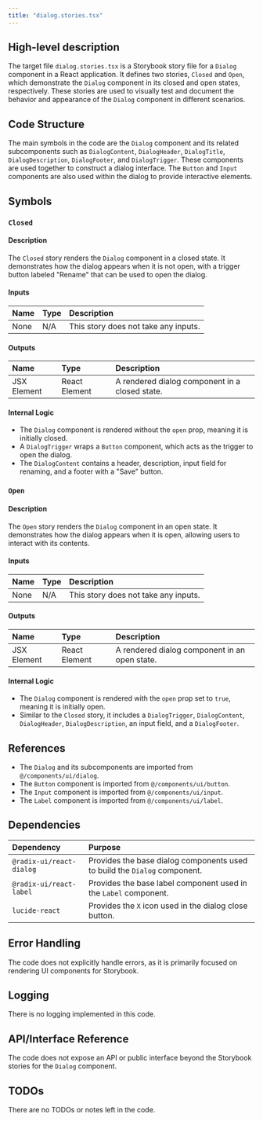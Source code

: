 ```yaml
---
title: "dialog.stories.tsx"
---
```


## High-level description

The target file `dialog.stories.tsx` is a Storybook story file for a `Dialog` component in a React application. It defines two stories, `Closed` and `Open`, which demonstrate the `Dialog` component in its closed and open states, respectively. These stories are used to visually test and document the behavior and appearance of the `Dialog` component in different scenarios.

## Code Structure

The main symbols in the code are the `Dialog` component and its related subcomponents such as `DialogContent`, `DialogHeader`, `DialogTitle`, `DialogDescription`, `DialogFooter`, and `DialogTrigger`. These components are used together to construct a dialog interface. The `Button` and `Input` components are also used within the dialog to provide interactive elements.

## Symbols

### `Closed`
#### Description
The `Closed` story renders the `Dialog` component in a closed state. It demonstrates how the dialog appears when it is not open, with a trigger button labeled "Rename" that can be used to open the dialog.

#### Inputs
| Name | Type | Description |
|:-----|:-----|:------------|
| None | N/A  | This story does not take any inputs. |

#### Outputs
| Name | Type | Description |
|:-----|:-----|:------------|
| JSX Element | React Element | A rendered dialog component in a closed state. |

#### Internal Logic
- The `Dialog` component is rendered without the `open` prop, meaning it is initially closed.
- A `DialogTrigger` wraps a `Button` component, which acts as the trigger to open the dialog.
- The `DialogContent` contains a header, description, input field for renaming, and a footer with a "Save" button.

### `Open`
#### Description
The `Open` story renders the `Dialog` component in an open state. It demonstrates how the dialog appears when it is open, allowing users to interact with its contents.

#### Inputs
| Name | Type | Description |
|:-----|:-----|:------------|
| None | N/A  | This story does not take any inputs. |

#### Outputs
| Name | Type | Description |
|:-----|:-----|:------------|
| JSX Element | React Element | A rendered dialog component in an open state. |

#### Internal Logic
- The `Dialog` component is rendered with the `open` prop set to `true`, meaning it is initially open.
- Similar to the `Closed` story, it includes a `DialogTrigger`, `DialogContent`, `DialogHeader`, `DialogDescription`, an input field, and a `DialogFooter`.

## References

- The `Dialog` and its subcomponents are imported from `@/components/ui/dialog`.
- The `Button` component is imported from `@/components/ui/button`.
- The `Input` component is imported from `@/components/ui/input`.
- The `Label` component is imported from `@/components/ui/label`.

## Dependencies

| Dependency | Purpose |
|:-----------|:--------|
| `@radix-ui/react-dialog` | Provides the base dialog components used to build the `Dialog` component. |
| `@radix-ui/react-label` | Provides the base label component used in the `Label` component. |
| `lucide-react` | Provides the `X` icon used in the dialog close button. |

## Error Handling

The code does not explicitly handle errors, as it is primarily focused on rendering UI components for Storybook.

## Logging

There is no logging implemented in this code.

## API/Interface Reference

The code does not expose an API or public interface beyond the Storybook stories for the `Dialog` component.

## TODOs

There are no TODOs or notes left in the code.